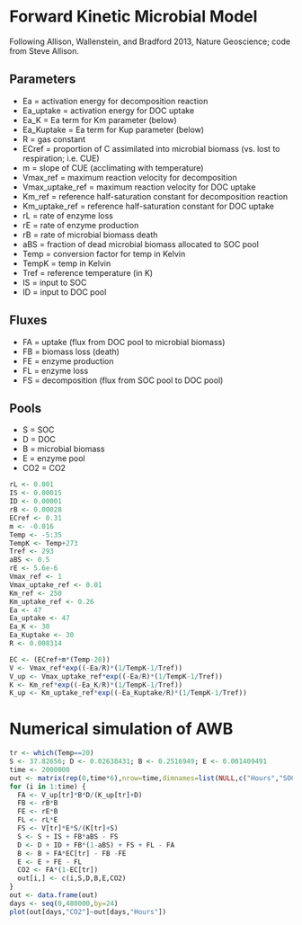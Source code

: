 # Forward Kinetic Microbial Model

Following Allison, Wallenstein, and Bradford 2013, Nature Geoscience; code from Steve Allison.

## Parameters

* Ea = activation energy for decomposition reaction
* Ea_uptake = activation energy for DOC uptake
* Ea_K = Ea term for Km parameter (below)
* Ea_Kuptake = Ea term for Kup parameter (below)
* R = gas constant
* ECref = proportion of C assimilated into microbial biomass (vs. lost to respiration; i.e. CUE)
* m = slope of CUE (acclimating with temperature)
* Vmax_ref = maximum reaction velocity for decomposition
* Vmax_uptake_ref = maximum reaction velocity for DOC uptake
* Km_ref = reference half-saturation constant for decomposition reaction
* Km_uptake_ref = reference half-saturation constant for DOC uptake
* rL = rate of enzyme loss
* rE = rate of enzyme production
* rB = rate of microbial biomass death
* aBS = fraction of dead microbial biomass allocated to SOC pool
* Temp = conversion factor for temp in Kelvin
* TempK = temp in Kelvin
* Tref = reference temperature (in K)
* IS = input to SOC
* ID = input to DOC pool

## Fluxes

* FA = uptake (flux from DOC pool to microbial biomass)
* FB = biomass loss (death)
* FE = enzyme production 
* FL = enzyme loss 
* FS = decomposition (flux from SOC pool to DOC pool)

## Pools

* S = SOC
* D = DOC
* B = microbial biomass
* E = enzyme pool
* CO2 = CO2

```r
rL <- 0.001
IS <- 0.00015
ID <- 0.00001
rB <- 0.00028
ECref <- 0.31
m <- -0.016
Temp <- -5:35
TempK <- Temp+273
Tref <- 293
aBS <- 0.5
rE <- 5.6e-6
Vmax_ref <- 1
Vmax_uptake_ref <- 0.01
Km_ref <- 250
Km_uptake_ref <- 0.26
Ea <- 47
Ea_uptake <- 47
Ea_K <- 30
Ea_Kuptake <- 30
R <- 0.008314

EC <- (ECref+m*(Temp-20))
V <- Vmax_ref*exp((-Ea/R)*(1/TempK-1/Tref))
V_up <- Vmax_uptake_ref*exp((-Ea/R)*(1/TempK-1/Tref))
K <- Km_ref*exp((-Ea_K/R)*(1/TempK-1/Tref))
K_up <- Km_uptake_ref*exp((-Ea_Kuptake/R)*(1/TempK-1/Tref))
```
# Numerical simulation of AWB

```r
tr <- which(Temp==20)
S <- 37.82656; D <- 0.02638431; B <- 0.2516949; E <- 0.001409491
time <- 2000000
out <- matrix(rep(0,time*6),nrow=time,dimnames=list(NULL,c("Hours","SOC","DOC","MBC","ENZC","CO2")))
for (i in 1:time) {
  FA <- V_up[tr]*B*D/(K_up[tr]+D)
  FB <- rB*B
  FE <- rE*B
  FL <- rL*E
  FS <- V[tr]*E*S/(K[tr]+S)
  S <- S + IS + FB*aBS - FS
  D <- D + ID + FB*(1-aBS) + FS + FL - FA
  B <- B + FA*EC[tr] - FB -FE
  E <- E + FE - FL
  CO2 <- FA*(1-EC[tr])
  out[i,] <- c(i,S,D,B,E,CO2)
}
out <- data.frame(out)
days <- seq(0,480000,by=24)
plot(out[days,"CO2"]~out[days,"Hours"])
```
